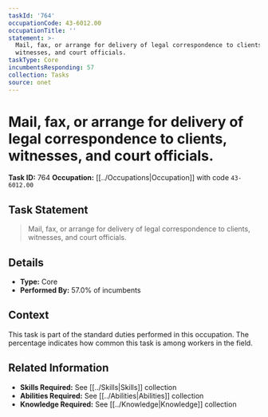 ```yaml
---
taskId: '764'
occupationCode: 43-6012.00
occupationTitle: ''
statement: >-
  Mail, fax, or arrange for delivery of legal correspondence to clients,
  witnesses, and court officials.
taskType: Core
incumbentsResponding: 57
collection: Tasks
source: onet
---
```

# Mail, fax, or arrange for delivery of legal correspondence to clients, witnesses, and court officials.

**Task ID:** 764
**Occupation:** [[../Occupations|Occupation]] with code `43-6012.00`

## Task Statement

> Mail, fax, or arrange for delivery of legal correspondence to clients, witnesses, and court officials.

## Details

- **Type:** Core
- **Performed By:** 57.0% of incumbents

## Context

This task is part of the standard duties performed in this occupation. The percentage indicates how common this task is among workers in the field.

## Related Information

- **Skills Required:** See [[../Skills|Skills]] collection
- **Abilities Required:** See [[../Abilities|Abilities]] collection
- **Knowledge Required:** See [[../Knowledge|Knowledge]] collection
